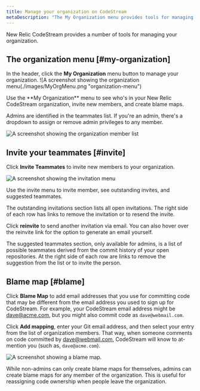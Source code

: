 ```yaml
---
title: Manage your organization on CodeStream
metaDescription: "The My Organization menu provides tools for managing the members of your team, as well as the emails used by your teammates when committing code."
---
```


New Relic CodeStream provides a number of tools for managing your organization.

## The organization menu [#my-organization]


In the header, click the **My Organization** menu button to manage your organization. 
![A screenshot showing the organization menu(./images/MyOrgMenu.png "organization-menu")
<figcaption>Use the **My Organization** menu to see who's in your New Relic CodeStream organization, invite new members, and create blame maps.</figcaption>

Admins are identified in the teammates list. If you're an admin, there's a dropdown to assign or remove admin privileges to any member.

![A screenshot showing the organization member list](./images/MyOrgMembers.png "organization-members")

## Invite your teammates [#invite]

Click **Invite Teammates** to invite new members to your organization. 

![A screenshot showing the invitation menu](./images/MyOrgInvite.png "invite-menu")
<figcaption>Use the invite menu to invite member, see outstanding invites, and suggested teammates.</figcaption>

The outstanding invitations section lists all open invitations. The right side of each row has links to remove the invitation or to resend the invite.

Click **reinvite** to send another invitation via email. You can also hover over the reinvite link for the option to generate an email yourself.

The suggested teammates section, only available for admins, is a list of possible teammates derived from the commit history of your open repositories. At the right side of each row are links to remove the suggestion from the list or to invite the person.

## Blame map [#blame]

Click **Blame Map** to add email addresses that you use for committing code that may be different from the email address you used to sign up for CodeStream. For example, your CodeStream email address might be dave@acme.com, but you might also commit code as `dave@webmail.com`. 

Click **Add mapping**, enter your Git email address, and then select your entry from the list of organization members. That way, when someone comments on code committed by dave@webmail.com, CodeStream will know to at-mention you (such as, `dave@acme.com`).

![A screenshot showing a blame map.](./images/MyOrgBlameMap.png "blame-map")

While non-admins can only create blame maps for themselves, admins can create blame maps for any member of the organization. This is useful for reassigning code ownership when people leave the organization.
